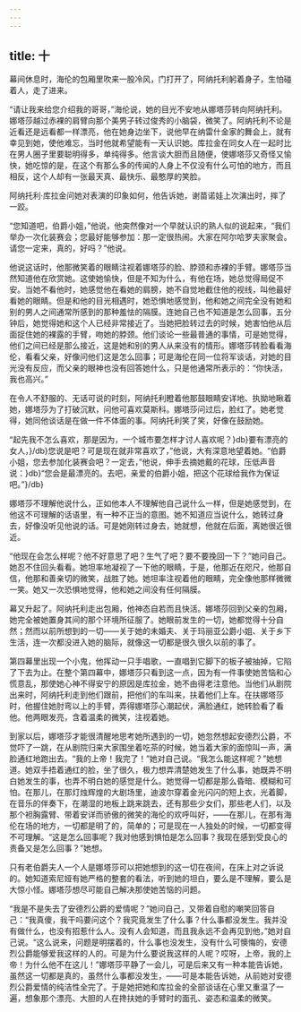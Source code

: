 ```yaml
---
---
---
```

title: 十
---




幕间休息时，海伦的包厢里吹来一股冷风，门打开了，阿纳托利躬着身子，生怕碰着人，走了进来。

“请让我来给您介绍我的哥哥，”海伦说，她的目光不安地从娜塔莎转向阿纳托利。娜塔莎越过赤裸的肩臂向那个美男子转过俊秀的小脑袋，微笑了。阿纳托利不论是近看还是远看都一样漂亮，他在她身边坐下，说他早在纳雷什金家的舞会上，就有幸见到她，使他难忘，当时他就希望能有一天认识她。库拉金在同女人在一起时比在男人圈子里要聪明得多，单纯得多。他言谈大胆而且随便，使娜塔莎又奇怪又愉快，她吃惊的是，在这个有那么多的传闻的人身上不仅没有什么可怕的地方，而且相反，这个人却有一张最天真、最快乐、最憨厚的笑脸。

阿纳托利·库拉金问她对表演的印象如何，他告诉她，谢苗诺娃上次演出时，摔了一跤。

“您知道吧，伯爵小姐，”他说，他突然像对一个早就认识的熟人似的说起来，“我们举办一次化装赛会；您最好能够参加：那一定很热闹。大家在阿尔哈罗夫家聚会。请您一定来，真的，好吗？”他说。

他说这话时，他那微笑着的眼睛注视着娜塔莎的脸、脖颈和赤裸的手臂。娜塔莎当然知道他在欣赏她。这使她愉快，但是不知为什么，有他在场，她总觉得局促不安。当她不看他时，她感觉他在看她的肩膀，她不自觉地截住他的视线，叫他最好看她的眼睛。但是和他的目光相遇时，她恐惧地感觉到，他和她之间完全没有她和别的男人之间通常所感到的那种羞怯的隔膜。连她自己也不知道是怎么回事，五分钟后，她觉得她和这个人已经非常接近了。当她把脸转过去的时候，她害怕他从后面捉住她的裸露的手臂，吻她的脖颈。他们谈论一些最普通的事情，可是她觉得，他们之间已经是那么接近，这是她和别的男人从来没有的情形。娜塔莎转脸看看海伦，看看父亲，好像问他们这是怎么回事；可是海伦在同一位将军谈话，对她的目光没有反应，而父亲的眼神也没有回答她什么，只是他通常所表示的：“你快活，我也高兴。”

在令人不舒服的、无话可说的时刻，阿纳托利瞪着他那鼓眼睛安详地、执拗地瞅着她，娜塔莎为了打破沉默，问他可喜欢莫斯科。娜塔莎问过后，脸红了。她老觉得，她同他谈话是在做一件不体面的事。阿纳托利笑了笑，好像在鼓励她。

“起先我不怎么喜欢，那是因为，一个城市要怎样才讨人喜欢呢？}db}要有漂亮的女人，}/db}您说是吧？可是现在就非常喜欢了，”他说，大有深意地望着她。“伯爵小姐，您去参加化装赛会吧？一定去，”他说，伸手去摘她戴的花球，压低声音说：}db}“您会是最漂亮的。去吧，亲爱的伯爵小姐，把这个花球给我作为保证吧。”}/db}

娜塔莎不理解他说什么，正如他本人不理解他自己说什么一样，但是她感觉到，在他这不可理解的话语里，有一种不正当的意图。她不知道应当说什么，她转过身去，好像没听见他说的话。可是她刚转过身去，她就想，他就在后面，离她很近很近。

“他现在会怎么样呢？他不好意思了吧？生气了吧？要不要挽回一下？”她问自己。她忍不住回头看看。她坦率地凝视了一下他的眼睛，于是，他那近在咫尺，他那自信，他那和善亲切的微笑，战胜了她。她坦率注视着他的眼睛，完全像他那样微微一笑。她又一次恐惧地觉得，他和她之间没有任何隔膜。

幕又升起了。阿纳托利走出包厢，他神态自若而且快活。娜塔莎回到父亲的包厢，她完全被她置身其间的那个环境所征服了。她眼前发生的一切，她都觉得十分自然；然而以前所想到的一切——关于她的未婚夫、关于玛丽亚公爵小姐、关于乡下生活，连一次都没进入她的脑际，就像这一切都是很久很久以前的事了。

第四幕里出现一个小鬼，他挥动一只手唱歌，一直唱到它脚下的板子被抽掉，它陷了下去为止。在整个第四幕中，娜塔莎只看到这一点，因为有一件事使她苦恼和心慌意乱，那使她心神不得安宁的原因是库拉金，她不由得老注意他。当他们从剧院出来时，阿纳托利走到他们跟前，把他们的车叫来，扶着他们上车。在扶娜塔莎时，他握住她肘弯以上的手臂，弄得娜塔莎心潮起伏，满脸通红，她转脸看了看他。他两眼发亮，含着温柔的微笑，注视着她。

到家以后，娜塔莎才能很清醒地思考她所遇到的一切，她忽然想起安德烈公爵，不觉吓了一跳，在从剧院归来大家围坐着吃茶的时候，她当着大家的面惊叫一声，满脸通红地跑出去。“我的上帝！我完了！”她对自己说。“我怎么能这样呢？”她想道。她双手捂着通红的脸，坐了很久，极力想弄清楚她发生了什么事，她既弄不明白她发生的事，也弄不明白她的感觉是什么。她觉得一切都是那么昏暗、模糊和可怕。在那儿，在那灯烛辉煌的大剧场里，迪波尔穿着金光闪闪的短上衣，光着脚，在音乐的伴奏下，在潮湿的地板上跳来跳去，还有那些少女们，那些老人们，以及那个袒胸露臂、带着安详而骄傲的微笑的海伦的欢呼叫好，——在那儿，在那有海伦在场的地方，一切都是明了的，简单的；可是现在一人独处的时候，一切都变得不可理解。“这是怎么回事呢？我对他感到惧怕是怎么回事？我现在感到受良心的责备又是怎么回事？”她想。

只有老伯爵夫人一个人是娜塔莎可以把她想到的这一切在夜间，在床上对之诉说的。她知道索尼娅有她严格的整套的看法，听到她的坦白，要么是不理解，要么是大惊小怪。娜塔莎想尽可能自己解决那使她苦恼的问题。

“我是不是失去了安德烈公爵的爱情呢？”她问自己，又带着自慰的嘲笑回答自己：“我真傻，我干吗要问这个？我究竟发生了什么事？什么事都没发生。我并没有做什么，也没有招惹什么人。没有人会知道，而且我永远不会再见到他，”她对自己说。“这么说来，问题是明摆着的，什么事也没发生，没有什么可懊悔的，安德烈公爵能够爱我这样的人的。可是为什么要说我这样的人呢？哎呀，上帝，我的上帝！为什么他不在这儿！”娜塔莎平静了一会儿，可是后来又有一种本能告诉她，虽然这一切都是真的，虽然什么事都没发生，——可是本能告诉她，从前她对安德烈公爵爱情的纯洁性全完了。于是她把她和库拉金的全部谈话在心里又重温了一遍，想象那个漂亮、大胆的人在搀扶她的手臂时的面孔、姿态和温柔的微笑。
